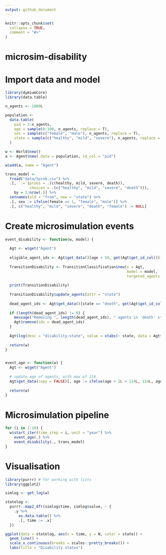 ```yaml
---
output: github_document
---
```


<!-- README.md is generated from README.Rmd. Please edit that file -->

```r
knitr::opts_chunk$set(
  collapse = TRUE,
  comment = "#>"
)
```

# microsim-disability

<!-- badges: start -->
<!-- badges: end -->

# Import data and model

```r
library(dymiumCore)
library(data.table)

n_agents <- 1000L

population <- 
  data.table(
    pid = 1:n_agents,
    age = sample(0:100, n_agents, replace = T),
    sex = sample(c("female", "male"), n_agents, replace = T),
    state = sample(c("healthy", "mild", "severe"), n_agents, replace = T)
  ) 

w <- World$new()
a <- Agent$new(.data = population, id_col = "pid")

w$add(a, name = "Agent")

trans_model <-
  fread("data/tprob.csv") %>%
  .[, `:=`(probs = .(c(healthy, mild, severe, death)),
           choices = .(c("healthy", "mild", "severe", "death"))), 
    by = 1:nrow(.)] %>%
  setnames(old = "from", new = "state") %>%
  .[, sex := ifelse(female == 1, "female", "male")] %>%
  .[, c("healthy", "mild", "severe", "death", "female") := NULL]
```

# Create microsimulation events

```r
event_disability <- function(w, model) {
  
  Agt <- w$get("Agent")
  
  eligible_agent_ids <- Agt$get_data()[age > 50, get(Agt$get_id_col())]
  
  TransitionDisability <- TransitionClassification$new(x = Agt, 
                                                       model = model, 
                                                       targeted_agents = eligible_agent_ids)
  
  print(TransitionDisability)
  
  TransitionDisability$update_agents(attr = "state")
  
  dead_agent_ids <- Agt$get_data()[state == "death", get(Agt$get_id_col())]
  
  if (length(dead_agent_ids) != 0) {
    message("Removing ", length(dead_agent_ids), " agents in 'death' state.")
    Agt$remove(ids = dead_agent_ids)
  }
  
  Agt$log(desc = "disability:state", value = xtabs(~ state, data = Agt$get_data()))
  
  return(w)
}


event_age <- function(w) {
  Agt <- w$get("Agent")
  
  # update age of agents, with max of 114.
  Agt$get_data(copy = FALSE)[, age := ifelse(age + 1L > 114L, 114L, age + 1L)]
  
  return(w)
}
```


# Microsimulation pipeline

```r
for (i in 1:10) {
  w$start_iter(time_step = i, unit = "year") %>%
    event_age(.) %>%
    event_disability(., trans_model)
}
```

# Visualisation

```r
library(purrr) # for working with lists
library(ggplot2)

simlog <- get_log(w)

statelog <- 
  purrr::map2_dfr(simlog$time, simlog$value, ~ {
    .y %>% 
      as.data.table() %>%
      .[, time := .x]
  })

ggplot(data = statelog, aes(x = time, y = N, color = state)) +
  geom_line() +
  scale_x_continuous(breaks = scales::pretty_breaks()) +
  labs(title = "Disability status")
```


